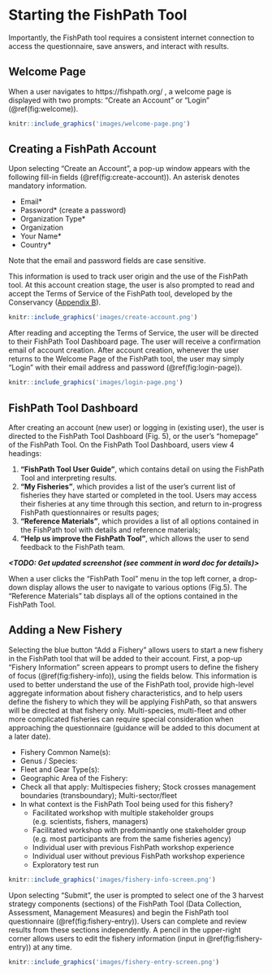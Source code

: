 # Starting the FishPath Tool
Importantly, the FishPath tool requires a consistent internet connection to access the questionnaire, save answers, and interact with results.

## Welcome Page
When a user navigates to https://fishpath.org/ , a welcome page is displayed with two prompts: “Create an Account” or “Login” (\@ref(fig:welcome)).
<!-- (\@ref(fig:welcome-page)). -->

```r
knitr::include_graphics('images/welcome-page.png')
```

## Creating a FishPath Account
Upon selecting “Create an Account”, a pop-up window appears with the following fill-in fields (\@ref(fig:create-account)). An asterisk denotes mandatory information.

- Email\*
- Password\* (create a password)
- Organization Type\*
- Organization
- Your Name\*
- Country\*

Note that the email and password fields are case sensitive.

This information is used to track user origin and the use of the FishPath tool. At this account creation stage, the user is also prompted to read and accept the Terms of Service of the FishPath tool, developed by the Conservancy ([Appendix B](#terms)).

```r
knitr::include_graphics('images/create-account.png')
```

After reading and accepting the Terms of Service, the user will be directed to their FishPath Tool Dashboard page. The user will receive a confirmation email of account creation.   After account creation, whenever the user returns to the Welcome Page of the FishPath tool, the user may simply “Login” with their email address and password (\@ref(fig:login-page)).

```r
knitr::include_graphics('images/login-page.png')
```

## FishPath Tool Dashboard
After creating an account (new user) or logging in (existing user), the user is directed to the FishPath Tool Dashboard (Fig. 5), or the user’s “homepage” of the FishPath Tool. On the FishPath Tool Dashboard, users view 4 headings:

1. **“FishPath Tool User Guide”**, which contains detail on using the FishPath Tool and interpreting results. 
2. **“My Fisheries”**, which provides a list of the user’s current list of fisheries they have started or completed in the tool. Users may access their fisheries at any time through this section, and return to in-progress FishPath questionnaires or results pages; 
3. **“Reference Materials”**, which provides a list of all options contained in the FishPath tool with details and reference materials;
4. **“Help us improve the FishPath Tool”**, which allows the user to send feedback to the FishPath team. 

***<TODO: Get updated screenshot (see comment in word doc for details)>***

When a user clicks the “FishPath Tool” menu in the top left corner, a drop-down display allows the user to navigate to various options (Fig.5). The “Reference Materials” tab displays all of the options contained in the FishPath Tool.

## Adding a New Fishery
Selecting the blue button “Add a Fishery” allows users to start a new fishery in the FishPath tool that will be added to their account. First, a pop-up “Fishery Information” screen appears to prompt users to define the fishery of focus (\@ref(fig:fishery-info)), using the fields below. This information is used to better understand the use of the FishPath tool, provide high-level aggregate information about fishery characteristics, and to help users define the fishery to which they will be applying FishPath, so that answers will be directed at that fishery only. Multi-species, multi-fleet and other more complicated fisheries can require special consideration when approaching the questionnaire (guidance will be added to this document at a later date).

-	Fishery Common Name(s):
-	Genus / Species:
-	Fleet and Gear Type(s):
-	Geographic Area of the Fishery: 
-	Check all that apply: Multispecies fishery; Stock crosses management boundaries (transboundary); Multi-sector/fleet
-	In what context is the FishPath Tool being used for this fishery?
    -	Facilitated workshop with multiple stakeholder groups (e.g. scientists, fishers, managers)
    -	Facilitated workshop with predominantly one stakeholder group (e.g. most participants are from the same fisheries agency) 
    -	Individual user with previous FishPath workshop experience
    -	Individual user without previous FishPath workshop experience
    -	Exploratory test run  

```r
knitr::include_graphics('images/fishery-info-screen.png')
```
Upon selecting “Submit”, the user is prompted to select one of the 3 harvest strategy components (sections) of the FishPath Tool (Data Collection, Assessment, Management Measures) and begin the FishPath tool questionnaire (\@ref(fig:fishery-entry)). Users can complete and review results from these sections independently. A pencil in the upper-right corner allows users to edit the fishery information (input in \@ref(fig:fishery-entry)) at any time.

```r
knitr::include_graphics('images/fishery-entry-screen.png')
```
